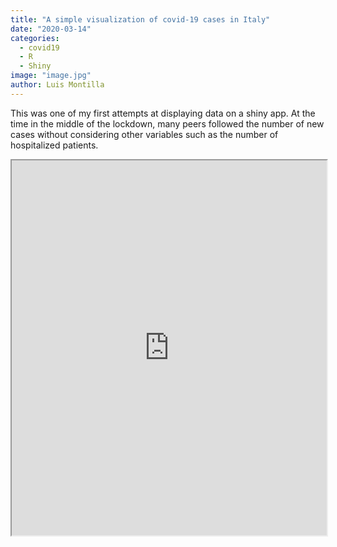 ```yaml
---
title: "A simple visualization of covid-19 cases in Italy"
date: "2020-03-14"
categories:
  - covid19
  - R
  - Shiny
image: "image.jpg"
author: Luis Montilla
---
```


This was one of my first attempts at displaying data on a shiny app. At the time in the middle of the lockdown, many peers followed the number of new cases without considering other variables such as the number of hospitalized patients.

:::{.column-page}
<iframe width="100%" height="600px" src="https://lumimoto.shinyapps.io/covid-19-ita/"> </iframe>
:::